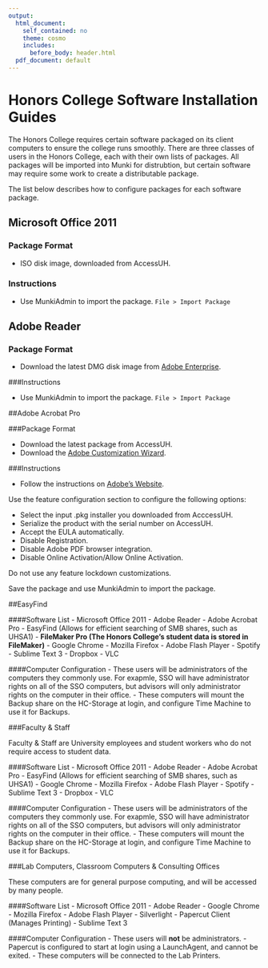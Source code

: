 ```yaml
---
output:
  html_document:
    self_contained: no
    theme: cosmo
    includes:
      before_body: header.html
  pdf_document: default
---
```


# Honors College Software Installation Guides

The Honors College requires certain software packaged on its client computers to ensure the college runs smoothly. There are three classes of users in the Honors College, each with their own lists of packages. All packages will be imported into Munki for distrubtion, but certain software may require some work to create a distributable package.

The list below describes how to configure packages for each software package.


## Microsoft Office 2011

### Package Format

- ISO disk image, downloaded from AccessUH.

### Instructions

- Use MunkiAdmin to import the package. ````File > Import Package````

## Adobe Reader

### Package Format

- Download the latest DMG disk image from [Adobe Enterprise](http://get.adobe.com/reader/enterprise/).

###Instructions

- Use MunkiAdmin to import the package. ````File > Import Package````

##Adobe Acrobat Pro

###Package Format

- Download the latest package from AccessUH.
- Download the [Adobe Customization Wizard](http://www.adobe.com/support/downloads/detail.jsp?ftpID=5512).

###Instructions

- Follow the instructions on [Adobe's Website](http://www.adobe.com/devnet-docs/acrobatetk/tools/MacWiz/index.html).

Use the feature configuration section to configure the following options:

- Select the input .pkg installer you downloaded from AcccessUH.
- Serialize the product with the serial number on AccessUH.
- Accept the EULA automatically.
- Disable Registration.
- Disable Adobe PDF browser integration.
- Disable Online Activation/Allow Online Activation.

Do not use any feature lockdown customizations.

Save the package and use MunkiAdmin to import the package.

##EasyFind




####Software List
- Microsoft Office 2011
- Adobe Reader
- Adobe Acrobat Pro
- EasyFind (Allows for efficient searching of SMB shares, such as UHSA1)
- **FileMaker Pro (The Honors College's student data is stored in FileMaker)**
- Google Chrome
- Mozilla Firefox
- Adobe Flash Player
- Spotify
- Sublime Text 3
- Dropbox
- VLC

####Computer Configuration
- These users will be administrators of the computers they commonly use. For exapmle, SSO will have administrator rights on all of the SSO computers, but advisors will only administrator rights on the computer in their office.
- These computers will mount the Backup share on the HC-Storage at login, and configure Time Machine to use it for Backups.

###Faculty & Staff

Faculty & Staff are University employees and student workers who do not require access to student data.

####Software List
- Microsoft Office 2011
- Adobe Reader
- Adobe Acrobat Pro
- EasyFind (Allows for efficient searching of SMB shares, such as UHSA1)
- Google Chrome
- Mozilla Firefox
- Adobe Flash Player
- Spotify
- Sublime Text 3
- Dropbox
- VLC

####Computer Configuration
- These users will be administrators of the computers they commonly use. For exapmle, SSO will have administrator rights on all of the SSO computers, but advisors will only administrator rights on the computer in their office.
- These computers will mount the Backup share on the HC-Storage at login, and configure Time Machine to use it for Backups.

###Lab Computers, Classroom Computers & Consulting Offices

These computers are for general purpose computing, and will be accessed by many people.

####Software List
- Microsoft Office 2011
- Adobe Reader
- Google Chrome
- Mozilla Firefox
- Adobe Flash Player
- Silverlight
- Papercut Client (Manages Printing)
- Sublime Text 3

####Computer Configuration
- These users will **not** be administrators.
- Papercut is configured to start at login using a LaunchAgent, and cannot be exited.
- These computers will be connected to the Lab Printers.